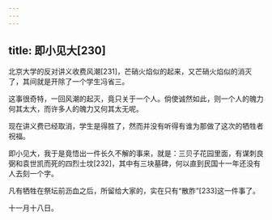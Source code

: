 ```yaml
---
---
---
```

title: 即小见大[230]
---




北京大学的反对讲义收费风潮[231]，芒硝火焰似的起来，又芒硝火焰似的消灭了，其间就是开除了一个学生冯省三。

这事很奇特，一回风潮的起灭，竟只关于一个人。倘使诚然如此，则一个人的魄力何其太大，而许多人的魄力又何其太无呢。

现在讲义费已经取消，学生是得胜了，然而并没有听得有谁为那做了这次的牺牲者祝福。

即小见大，我于是竟悟出一件长久不解的事来，就是：三贝子花园里面，有谋刺良弼和袁世凯而死的四烈士坟[232]，其中有三块墓碑，何以直到民国十一年还没有人去刻一个字。

凡有牺牲在祭坛前沥血之后，所留给大家的，实在只有“散胙”[233]这一件事了。

十一月十八日。